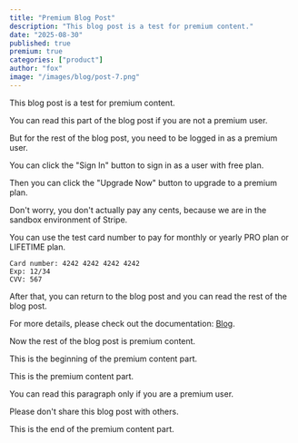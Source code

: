```yaml
---
title: "Premium Blog Post"
description: "This blog post is a test for premium content."
date: "2025-08-30"
published: true
premium: true
categories: ["product"]
author: "fox"
image: "/images/blog/post-7.png"
---
```


This blog post is a test for premium content.

You can read this part of the blog post if you are not a premium user.

But for the rest of the blog post, you need to be logged in as a premium user.

You can click the "Sign In" button to sign in as a user with free plan.

Then you can click the "Upgrade Now" button to upgrade to a premium plan.

<Callout type="warn">
  Don't worry, you don't actually pay any cents, because we are in the sandbox environment of Stripe.
</Callout>

You can use the test card number to pay for monthly or yearly PRO plan or LIFETIME plan.

```
Card number: 4242 4242 4242 4242
Exp: 12/34
CVV: 567
```

After that, you can return to the blog post and you can read the rest of the blog post.

For more details, please check out the documentation: [Blog](https://mksaas.com/docs/blog).

Now the rest of the blog post is premium content.

<PremiumContent>

<Callout type="info">
  This is the beginning of the premium content part.
</Callout>

This is the premium content part.

You can read this paragraph only if you are a premium user.

Please don't share this blog post with others.

<Callout type="info">
  This is the end of the premium content part.
</Callout>

</PremiumContent>
